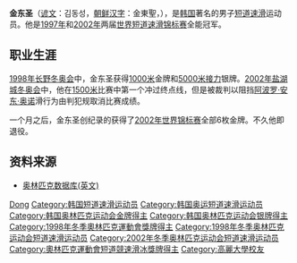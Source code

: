 {{MedalTableTop}}
{{MedalSport | 男子[[短道速滑|短道速滑]]}}
{{MedalCountry|{{KOR}}}}
{{MedalOlympic}}
{{MedalGold | [[1998年冬季奧林匹克运动会|1998年长野]] | [[1998年冬季奧林匹克运动会短道速滑比賽|1000米]]}}
{{MedalSilver | 1998年长野 | [[1998年冬季奧林匹克运动会短道速滑比賽|5000米接力]]}}
{{MedalCompetition | [[世界短道速滑锦标赛|世界锦标赛]]}}
{{MedalGold | [[2002年世界短道速滑锦标赛|2002年蒙特利尔]] | [[2002年世界短道速滑锦标赛|全能]]}}
{{MedalGold | 2002年蒙特利尔 | [[2002年世界短道速滑锦标赛|500米]]}}
{{MedalGold | 2002年蒙特利尔 | [[2002年世界短道速滑锦标赛|1000米]]}}
{{MedalGold | 2002年蒙特利尔 | [[2002年世界短道速滑锦标赛|1500米]]}}
{{MedalGold | 2002年蒙特利尔 | [[2002年世界短道速滑锦标赛|3000米]]}}
{{MedalGold | 2002年蒙特利尔 | [[2002年世界短道速滑锦标赛|5000米接力]]}}
{{MedalGold | [[1998年世界短道速滑锦标赛|1998年维也纳]] | [[1998年世界短道速滑锦标赛|3000米]]}}
{{MedalGold | [[1997年世界短道速滑锦标赛|1997年长野]] | [[1997年世界短道速滑锦标赛|全能]]}}
{{MedalGold | 1997年长野 | [[1997年世界短道速滑锦标赛|1000米]]}}
{{MedalGold | 1997年长野 | [[1997年世界短道速滑锦标赛|3000米]]}}
{{MedalGold | 1997年长野 | [[1997年世界短道速滑锦标赛|5000米接力]]}}
{{MedalSilver | [[1999年世界短道速滑锦标赛|1999年索菲亚]] | [[1999年世界短道速滑锦标赛|1000米]]}}
{{MedalSilver | 1999年索菲亚 | [[1999年世界短道速滑锦标赛|5000米接力]]}}
{{MedalSilver | 1998年维也纳 | [[1998年世界短道速滑锦标赛|5000米接力]]}}
{{MedalSilver | 1997年长野 | [[1997年世界短道速滑锦标赛|500米]]}}
{{MedalBronze | 1998年维也纳 | [[1998年世界短道速滑锦标赛|全能]]}}
{{MedalBronze | 1998年维也纳 | [[1998年世界短道速滑锦标赛|1500米]]}}
{{MedalBronze | [[1996年世界短道速滑锦标赛|1996年海牙]] | [[1996年世界短道速滑锦标赛|5000米接力]]}}
{{MedalCompetition | [[世界短道速滑团体锦标赛|世界团体锦标赛]]}}
{{MedalGold | [[世界短道速滑团体锦标赛|1997年首尔]] | [[世界短道速滑团体锦标赛|团体]]}}
{{MedalSilver | [[世界短道速滑团体锦标赛|2000年海牙]] | [[世界短道速滑团体锦标赛|团体]]}}
{{MedalSilver | [[世界短道速滑团体锦标赛|1998年博尔米奥]] | [[世界短道速滑团体锦标赛|团体]]}}
{{MedalSilver | [[世界短道速滑团体锦标赛|1996年普莱西德湖]] | [[世界短道速滑团体锦标赛|团体]]}}
{{MedalBronze | [[世界短道速滑团体锦标赛|2002年密尔沃基]] | [[世界短道速滑团体锦标赛|团体]]}}
{{MedalCompetition | [[亚洲冬季运动会|亚洲冬季运动会]]}}
{{MedalGold| [[1999年亚洲冬季运动会|1999年江原]]| [[1999年亚洲冬季运动会短道速滑比赛|1500米]]}}
{{MedalGold| 1999年江原| [[1999年亚洲冬季运动会短道速滑比赛|3000米]]}}
{{MedalGold| 1999年江原| [[1999年亚洲冬季运动会短道速滑比赛|5000米接力]]}}
{{MedalGold| [[1996年亚洲冬季运动会|1996年哈尔滨]]| [[1996年亚洲冬季运动会短道速滑比赛|5000米接力]]}}
{{MedalSilver| 1999年江原| [[1999年亚洲冬季运动会短道速滑比赛|1000米]]}}
{{MedalSilver| 1996年哈尔滨| [[1996年亚洲冬季运动会短道速滑比赛|500米]]}}
{{MedalSilver| 1996年哈尔滨| [[1996年亚洲冬季运动会短道速滑比赛|3000米]]}}
{{MedalBronze| 1996年哈尔滨| [[1996年亚洲冬季运动会短道速滑比赛|1000米]]}}
{{MedalCompetition | [[世界少年短道速滑锦标赛|世界少年锦标赛]]}}
{{MedalGold | [[世界少年短道速滑锦标赛|1997年马凯特]] | [[世界少年短道速滑锦标赛|全能]]}}
{{MedalBottom}}

'''金东圣'''（[[谚文|谚文]]：김동성，[[朝鲜汉字|朝鲜汉字]]：金東聖，{{bd|1980年|2月9日|catIdx=Kim Dong-Sung}}），是[[韩国|韩国]]著名的男子[[短道速滑|短道速滑]]运动员。他是[[1997年世界短道速滑锦标赛|1997年]]和[[2002年世界短道速滑锦标赛|2002年]]两届[[世界短道速滑锦标赛|世界短道速滑锦标赛]]全能冠军。

==职业生涯==
[[1998年冬季奥林匹克运动会|1998年长野冬奥会]]中，金东圣获得[[1998年冬季奥林匹克运动会|1000米]]金牌和[[1998年冬季奥林匹克运动会|5000米接力]]银牌。[[2002年冬季奥林匹克运动会|2002年盐湖城冬奥会]]中，他在[[2010年冬季奥林匹克运动会|1500米]]比赛中第一个冲过终点线，但是被裁判以阻挡[[阿波罗·安东·奥诺|阿波罗·安东·奥诺]]滑行为由判犯规取消比赛成绩。

一个月之后，金东圣创纪录的获得了[[2002年世界短道速滑锦标赛|2002年世界锦标赛]]全部6枚金牌。不久他即退役。

==资料来源==
* [https://web.archive.org/web/20070210130733/http://www.databaseolympics.com/players/playerpage.htm?ilkid=KIMDON02 奥林匹克数据库(英文)]

{{Footer Olympic Champions in Men's 1000 m Short Track Speed Skating}}
{{Footer World Champions in Short Track Speed Skating – Men's Overall}}

{{DEFAULTSORT:Kim Dong-Sung}}
[[Category:金姓|Dong]]
[[Category:韩国短道速滑运动员|Category:韩国短道速滑运动员]]
[[Category:韩国奥运短道速滑运动员|Category:韩国奥运短道速滑运动员]]
[[Category:韩国奥林匹克运动会金牌得主|Category:韩国奥林匹克运动会金牌得主]]
[[Category:韩国奥林匹克运动会银牌得主|Category:韩国奥林匹克运动会银牌得主]]
[[Category:1998年冬季奧林匹克運動會獎牌得主|Category:1998年冬季奧林匹克運動會獎牌得主]]
[[Category:1998年冬季奥林匹克运动会短道速滑运动员|Category:1998年冬季奥林匹克运动会短道速滑运动员]]
[[Category:2002年冬季奥林匹克运动会短道速滑运动员|Category:2002年冬季奥林匹克运动会短道速滑运动员]]
[[Category:奧林匹克運動會短道競速滑冰獎牌得主|Category:奧林匹克運動會短道競速滑冰獎牌得主]]
[[Category:高麗大學校友|Category:高麗大學校友]]